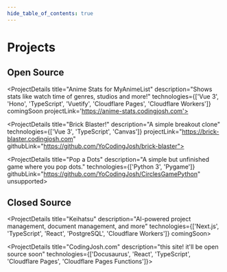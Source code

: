 ```yaml
---
hide_table_of_contents: true
---
```


# Projects


## Open Source

<ProjectDetails
  title="Anime Stats for MyAnimeList"
  description="Shows stats like watch time of genres, studios and more!"
  technologies={['Vue 3', 'Hono', 'TypeScript', 'Vuetify', 'Cloudflare Pages', 'Cloudflare Workers']}
  comingSoon
  projectLink='https://anime-stats.codingjosh.com'>
</ProjectDetails>

<ProjectDetails
  title="Brick Blaster!"
  description="A simple breakout clone"
  technologies={['Vue 3', 'TypeScript', 'Canvas']}
  projectLink="https://brick-blaster.codingjosh.com"
  githubLink="https://github.com/YoCodingJosh/brick-blaster">
</ProjectDetails>

<ProjectDetails
  title="Pop a Dots"
  description="A simple but unfinished game where you pop dots."
  technologies={['Python 3', 'Pygame']}
  githubLink="https://github.com/YoCodingJosh/CirclesGamePython"
  unsupported>
</ProjectDetails>

## Closed Source

<ProjectDetails
  title="Keihatsu"
  description="AI-powered project management, document management, and more"
  technologies={['Next.js', 'TypeScript', 'React', 'PostgreSQL', 'Cloudflare Workers']}
  comingSoon>
</ProjectDetails>

<ProjectDetails
  title="CodingJosh.com"
  description="this site! it'll be open source soon"
  technologies={['Docusaurus', 'React', 'TypeScript', 'Cloudflare Pages', 'Cloudflare Pages Functions']}>
</ProjectDetails>
